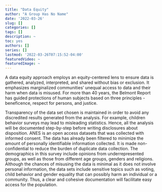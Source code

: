 ```yaml
---
title: "Data Equity"
author: "A Group Has No Name"
date: '2022-03-26'
slug: []
categories: []
tags: []
description: ~
toc: yes
authors: []
series: []
lastmod: '2022-03-26T07:15:52-04:00'
featuredVideo: ~
featuredImage: ~
---
```



A data equity approach employs an equity-centered lens to ensure data is gathered, analyzed, interpreted, and shared without bias or exclusion. It emphasizes marginalized communities’ unequal access to data and their harm when data is misused. For more than 40 years, the Belmont Report has guided protections of human subjects based on three principles - beneficence, respect for persons, and justice.

Transparency of the data set chosen is maintained in order to avoid any discredited results generated from the analysis. For example, children behavior surveys may lead to misleading statistics. Hence, all the analysis will be documented step-by-step before writing disclosures about disposition. ANES is an open access datasets that was collected with informed consent. The data has already been filtered to minimize the amount of personally identifiable information collected. It is made non-confidential to reduce the burden of duplicate data collection. The demographics in this survey include opinions from underrepresented groups, as well as those from different age groups, genders and religions. Although the chances of misusing the data is minimal as it does not involve personal information, the data sets include sensitive topics such as voting, child behavior and gender equality that can possibly harm an individual or a community. Thus, a clear and cohesive documentation will facilitate easy access for the population.